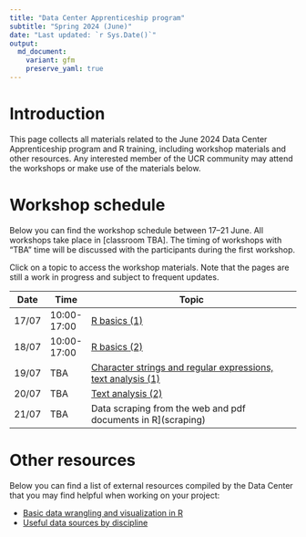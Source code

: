 ```yaml
---
title: "Data Center Apprenticeship program"
subtitle: "Spring 2024 (June)"
date: "Last updated: `r Sys.Date()`"
output:
  md_document:
    variant: gfm
    preserve_yaml: true
---
```


# Introduction

This page collects all materials related to the June 2024 Data Center Apprenticeship program and R training, including workshop materials and other resources.
Any interested member of the UCR community may attend the workshops or make use of the materials below.

# Workshop schedule

Below you can find the workshop schedule between 17--21 June.
All workshops take place in [classroom TBA].
The timing of workshops with "TBA" time will be discussed with the participants during the first workshop.

Click on a topic to access the workshop materials.
Note that the pages are still a work in progress and subject to frequent updates.

Date|Time|Topic                                                                      
----|----|---------------------------------------------------------------------
17/07|10:00-17:00|[R basics (1)](basics1)
18/07|10:00-17:00|[R basics (2)](basics2)
19/07|TBA|[Character strings and regular expressions, text analysis (1)](text1)
20/07|TBA|[Text analysis (2)](text2)
21/07|TBA|Data scraping from the web and pdf documents in R](scraping)

# Other resources

Below you can find a list of external resources compiled by the Data Center that you may find helpful when working on your project:

* [Basic data wrangling and visualization in R](../tutorial/links)
* [Useful data sources by discipline](../tutorial/data)